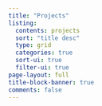 ```yaml
---
title: "Projects"
listing:
  contents: projects
  sort: "title desc"
  type: grid
  categories: true
  sort-ui: true
  filter-ui: true
page-layout: full
title-block-banner: true
comments: false
---
```


<!--# projects to include: -->

<!-- math capstone (report) -->

<!-- comp 123 project (python) (create github repository) -->

<!-- alliaria -->